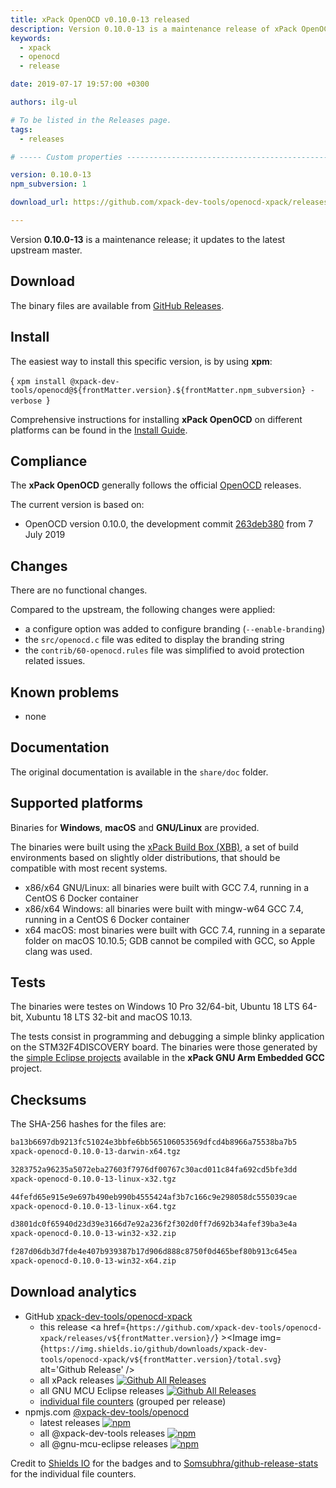 ```yaml
---
title: xPack OpenOCD v0.10.0-13 released
description: Version 0.10.0-13 is a maintenance release of xPack OpenOCD.
keywords:
  - xpack
  - openocd
  - release

date: 2019-07-17 19:57:00 +0300

authors: ilg-ul

# To be listed in the Releases page.
tags:
  - releases

# ----- Custom properties -----------------------------------------------------

version: 0.10.0-13
npm_subversion: 1

download_url: https://github.com/xpack-dev-tools/openocd-xpack/releases/tag/v0.10.0-13/

---
```


<head><title>{frontMatter.title}</title></head>

Version **0.10.0-13** is a maintenance release; it updates to the latest upstream master.

<!-- truncate -->


## Download

The binary files are available from <a href={frontMatter.download_url}>GitHub Releases</a>.

## Install

The easiest way to install this specific version, is by using **xpm**:

<CodeBlock language="console"> {
`xpm install @xpack-dev-tools/openocd@${frontMatter.version}.${frontMatter.npm_subversion} -verbose
`} </CodeBlock>

Comprehensive instructions for installing **xPack OpenOCD** on different platforms
can be found in the [Install Guide](/docs/install/).

## Compliance

The **xPack OpenOCD** generally follows the official
[OpenOCD](https://openocd.org) releases.

The current version is based on:

- OpenOCD version 0.10.0, the development commit
[263deb380](https://github.com/xpack-dev-tools/openocd/commit/263deb3802a515ba8155b6c59146f0f539de4e43)
from 7 July 2019

## Changes

There are no functional changes.

Compared to the upstream, the following changes were applied:

- a configure option was added to configure branding (`--enable-branding`)
- the `src/openocd.c` file was edited to display the branding string
- the `contrib/60-openocd.rules` file was simplified to avoid protection
  related issues.

## Known problems

- none

## Documentation

The original documentation is available in the `share/doc` folder.

## Supported platforms

Binaries for **Windows**, **macOS** and **GNU/Linux** are provided.

The binaries were built using the
[xPack Build Box (XBB)](https://github.com/xpack/xpack-build-box), a set
of build environments based on slightly older distributions, that should be
compatible with most recent systems.

- x86/x64 GNU/Linux: all binaries were built with GCC 7.4, running in a CentOS 6
  Docker container
- x86/x64 Windows: all binaries were built with mingw-w64 GCC 7.4, running in a
  CentOS 6 Docker container
- x64 macOS: most binaries were built with GCC 7.4, running in a separate
  folder on macOS 10.10.5; GDB cannot be compiled with GCC, so Apple
  clang was used.

## Tests

The binaries were testes on Windows 10 Pro 32/64-bit, Ubuntu 18 LTS 64-bit,
Xubuntu 18 LTS 32-bit and macOS 10.13.

The tests consist in programming and debugging a simple blinky application
on the STM32F4DISCOVERY board. The binaries were
those generated by the
[simple Eclipse projects](https://github.com/xpack-dev-tools/arm-none-eabi-gcc-xpack/tree/xpack/tests/eclipse)
available in the **xPack GNU Arm Embedded GCC** project.

## Checksums

The SHA-256 hashes for the files are:

```txt
ba13b6697db9213fc51024e3bbfe6bb565106053569dfcd4b8966a75538ba7b5
xpack-openocd-0.10.0-13-darwin-x64.tgz

3283752a96235a5072eba27603f7976df00767c30acd011c84fa692cd5bfe3dd
xpack-openocd-0.10.0-13-linux-x32.tgz

44fefd65e915e9e697b490eb990b4555424af3b7c166c9e298058dc555039cae
xpack-openocd-0.10.0-13-linux-x64.tgz

d3801dc0f65940d23d39e3166d7e92a236f2f302d0ff7d692b34afef39ba3e4a
xpack-openocd-0.10.0-13-win32-x32.zip

f287d06db3d7fde4e407b939387b17d906d888c8750f0d465bef80b913c645ea
xpack-openocd-0.10.0-13-win32-x64.zip
```

## Download analytics

- GitHub [xpack-dev-tools/openocd-xpack](https://github.com/xpack-dev-tools/openocd-xpack/)
  - this release <a href={`https://github.com/xpack-dev-tools/openocd-xpack/releases/v${frontMatter.version}/`} ><Image img={`https://img.shields.io/github/downloads/xpack-dev-tools/openocd-xpack/v${frontMatter.version}/total.svg`} alt='Github Release' /></a>
  - all xPack releases [![Github All Releases](https://img.shields.io/github/downloads/xpack-dev-tools/openocd-xpack/total.svg)](https://github.com/xpack-dev-tools/openocd-xpack/releases/)
  - all GNU MCU Eclipse releases [![Github All Releases](https://img.shields.io/github/downloads/gnu-mcu-eclipse/openocd/total.svg)](https://github.com/gnu-mcu-eclipse/openocd/releases/)
  - [individual file counters](https://somsubhra.github.io/github-release-stats/?username=xpack-dev-tools&repository=openocd-xpack) (grouped per release)
- npmjs.com [@xpack-dev-tools/openocd](https://www.npmjs.com/package/@xpack-dev-tools/openocd)
  - latest releases [![npm](https://img.shields.io/npm/dw/@xpack-dev-tools/openocd.svg)](https://www.npmjs.com/package/@xpack-dev-tools/openocd/)
  - all @xpack-dev-tools releases [![npm](https://img.shields.io/npm/dt/@xpack-dev-tools/openocd.svg)](https://www.npmjs.com/package/@xpack-dev-tools/openocd/)
  - all @gnu-mcu-eclipse releases [![npm](https://img.shields.io/npm/dt/@gnu-mcu-eclipse/openocd.svg)](https://www.npmjs.com/package/@gnu-mcu-eclipse/openocd/)

Credit to [Shields IO](https://shields.io) for the badges and to
[Somsubhra/github-release-stats](https://github.com/Somsubhra/github-release-stats)
for the individual file counters.
